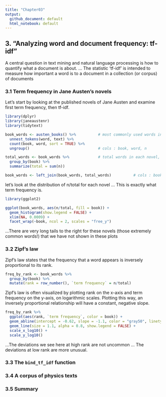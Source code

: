 ```yaml
---
title: "Chapter03"
output:
  github_document: default
  html_notebook: default
---
```


## 3. "Analyzing word and document frequency: tf-idf"

A central question in text mining and natural language processing is how to quantify what a document is about. ... The statistic 'tf-idf' is intended to measure how important a word is to a document in a collection (or corpus) of documents


### 3.1 Term frequency in Jane Austen’s novels

Let’s start by looking at the published novels of Jane Austen and examine first term frequency, then tf-idf.
```r
library(dplyr)
library(janeaustenr)
library(tidytext)

book_words <- austen_books() %>%          # most commonly used words in Jane Austen’s novels
  unnest_tokens(word, text) %>%
  count(book, word, sort = TRUE) %>%
  ungroup()                               # cols : book, word, n

total_words <- book_words %>%             # total words in each novel, for later use
  group_by(book) %>% 
  summarize(total = sum(n))

book_words <- left_join(book_words, total_words)          # cols : book, word, n, total
```


let’s look at the distribution of n/total for each novel ... This is exactly what term frequency is.
```r
library(ggplot2)

ggplot(book_words, aes(n/total, fill = book)) +
  geom_histogram(show.legend = FALSE) +
  xlim(NA, 0.0009) +
  facet_wrap(~book, ncol = 2, scales = "free_y")
```

...There are very long tails to the right for these novels (those extremely common words!) that we have not shown in these plots



### 3.2 Zipf’s law

Zipf’s law states that the frequency that a word appears is inversely proportional to its rank.
```r
freq_by_rank <- book_words %>% 
  group_by(book) %>% 
  mutate(rank = row_number(), `term frequency` = n/total)
```


Zipf’s law is often visualized by plotting rank on the x-axis and term frequency on the y-axis, on logarithmic scales. Plotting this way, an inversely proportional relationship will have a constant, negative slope.
```r
freq_by_rank %>% 
  ggplot(aes(rank, `term frequency`, color = book)) + 
  geom_abline(intercept = -0.62, slope = -1.1, color = "gray50", linetype = 2) +    # by lin/regression
  geom_line(size = 1.1, alpha = 0.8, show.legend = FALSE) + 
  scale_x_log10() +
  scale_y_log10()
```

...The deviations we see here at high rank are not uncommon ... The deviations at low rank are more unusual.



### 3.3 The `bind_tf_idf` function
### 3.4 A corpus of physics texts
### 3.5 Summary

